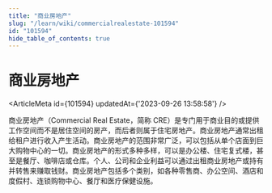 ```yaml
---
title: "商业房地产"
slug: "/learn/wiki/commercialrealestate-101594"
id: "101594"
hide_table_of_contents: true
---
```



# 商业房地产

<ArticleMeta id={101594} updatedAt={'2023-09-26 13:58:58'} />
<div className='border-solid border-b border-t-0 my-4 border-[var(--ifm-color-gray-300)]' />

商业房地产（Commercial Real Estate，简称 CRE）是专门用于商业目的或提供工作空间而不是居住空间的房产，而后者则属于住宅房地产。商业房地产通常出租给租户进行收入产生活动。商业房地产的范围非常广泛，可以包括从单个店面到巨大购物中心的一切。商业房地产的形式多种多样，可以是办公楼、住宅复式楼，甚至是餐厅、咖啡店或仓库。个人、公司和企业利益可以通过出租商业房地产或持有并转售来赚取钱财。商业房地产包括多个类别，如各种零售商、办公空间、酒店和度假村、连锁购物中心、餐厅和医疗保健设施。
